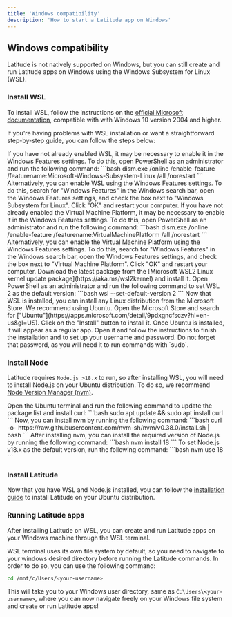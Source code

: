 ```yaml
---
title: 'Windows compatibility'
description: 'How to start a Latitude app on Windows'
---
```


## Windows compatibility

Latitude is not natively supported on Windows, but you can still create and run Latitude apps on Windows using the Windows Subsystem for Linux (WSL).

### Install WSL

To install WSL, follow the instructions on the [official Microsoft documentation](https://docs.microsoft.com/en-us/windows/wsl/install), compatible with with Windows 10 version 2004 and higher.

If you're having problems with WSL installation or want a straightforward step-by-step guide, you can follow the steps below:

<Steps>
  <Step title="Enable WSL">
    If you have not already enabled WSL, it may be necessary to enable it in the Windows Features settings. To do this, open PowerShell as an administrator and run the following command:
    ```bash
    dism.exe /online /enable-feature /featurename:Microsoft-Windows-Subsystem-Linux /all /norestart
    ```
    Alternatively, you can enable WSL using the Windows Features settings. To do this, search for "Windows Features" in the Windows search bar, open the Windows Features settings, and check the box next to "Windows Subsystem for Linux". Click "OK" and restart your computer.
  </Step>
  <Step title="Enable Virtual Machine">
    If you have not already enabled the Virtual Machine Platform, it may be necessary to enable it in the Windows Features settings. To do this, open PowerShell as an administrator and run the following command:
    ```bash
    dism.exe /online /enable-feature /featurename:VirtualMachinePlatform /all /norestart
    ```
    Alternatively, you can enable the Virtual Machine Platform using the Windows Features settings. To do this, search for "Windows Features" in the Windows search bar, open the Windows Features settings, and check the box next to "Virtual Machine Platform". Click "OK" and restart your computer.
  </Step>
  <Step title="Download and install the Linux kernel update package">
    Download the latest package from the [Microsoft WSL2 Linux kernel update package](https://aka.ms/wsl2kernel) and install it.
  </Step>
  <Step title="Set WSL 2 as the default version">
    Open PowerShell as an administrator and run the following command to set WSL 2 as the default version:
    ```bash
    wsl --set-default-version 2
    ```
  </Step>
  <Step title="Install a Linux distribution">
    Now that WSL is installed, you can install any Linux distribution from the Microsoft Store. We recommend using Ubuntu.
    Open the Microsoft Store and search for ["Ubuntu"](https://apps.microsoft.com/detail/9pdxgncfsczv?hl=en-us&gl=US). Click on the "Install" button to install it.
  </Step>
  <Step title="Set up Ubuntu">
    Once Ubuntu is installed, it will appear as a regular app. Open it and follow the instructions to finish the installation and to set up your username and password. Do not forget that password, as you will need it to run commands with `sudo`.
  </Step>
</Steps>

### Install Node

Latitude requires `Node.js >18.x` to run, so after installing WSL, you will need to install Node.js on your Ubuntu distribution. To do so, we recommend [Node Version Manager (nvm)](https://github.com/nvm-sh/nvm?tab=readme-ov-file#).

<Steps>
  <Step title="Update Ubuntu packages and install curl">
    Open the Ubuntu terminal and run the following command to update the package list and install curl:
    ```bash
    sudo apt update && sudo apt install curl
    ```
  </Step>
  <Step title="Install nvm">
    Now, you can install nvm by running the following command:
    ```bash
    curl -o- https://raw.githubusercontent.com/nvm-sh/nvm/v0.38.0/install.sh | bash
    ```
  </Step>
  <Step title="Install Node.js v18.x">
    After installing nvm, you can install the required version of Node.js by running the following command:
    ```bash
    nvm install 18
    ```
  </Step>
  <Step title="Set Node.js v18.x as the default version">
    To set Node.js v18.x as the default version, run the following command:
    ```bash
    nvm use 18
    ```
  </Step>
</Steps>

### Install Latitude

Now that you have WSL and Node.js installed, you can follow the [installation guide](./installation) to install Latitude on your Ubuntu distribution.

### Running Latitude apps

After installing Latitude on WSL, you can create and run Latitude apps on your Windows machine through the WSL terminal.

WSL terminal uses its own file system by default, so you need to navigate to your windows desired directory before running the Latitude commands. In order to do so, you can use the following command:

```bash
cd /mnt/c/Users/<your-username>
```

This will take you to your Windows user directory, same as `C:\Users\<your-username>`, where you can now navigate freely on your Windows file system and create or run Latitude apps!